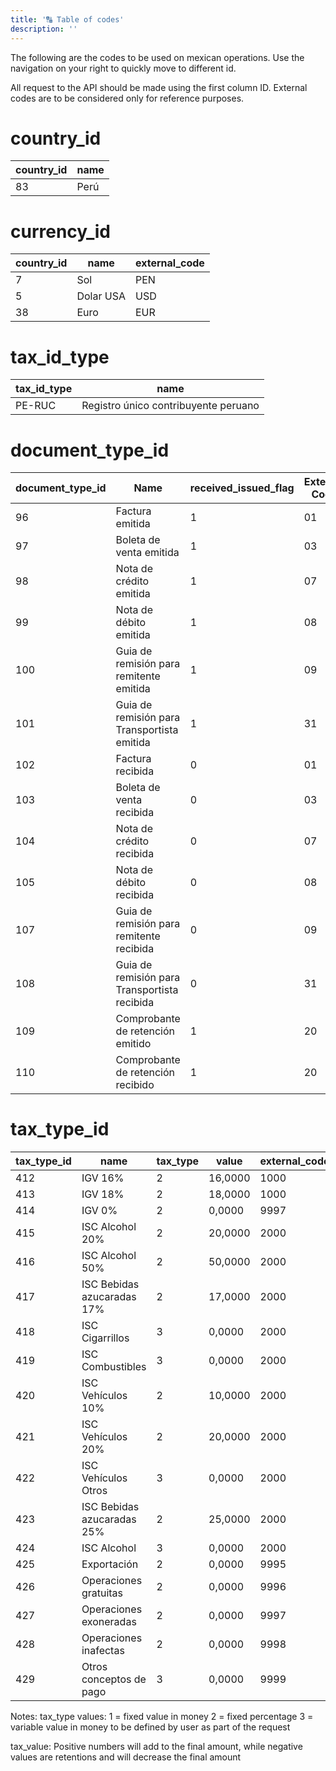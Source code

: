 ```yaml
---
title: '🔠 Table of codes'
description: ''
---
```


The following are the codes to be used on mexican operations. Use the navigation on your right to quickly move to different id.

All request to the API should be made using the first column ID. External codes are to be considered only for reference purposes.

# country_id
| country_id | name |
|------------|------|
| 83         | Perú |

# currency_id
| country_id | name      | external_code |
|------------|-----------|---------------|
| 7          | Sol       | PEN           |
| 5          | Dolar USA | USD           |
| 38         | Euro      | EUR           |

# tax_id_type
| tax_id_type | name                                 |
|----------|--------------------------------------|
| PE-RUC        | Registro único contribuyente peruano                            |



# document_type_id
| document_type_id | Name                                         | received_issued_flag | External Code |
|------------------|----------------------------------------------|----------------------|---------------|
| 96               | Factura emitida                              | 1                    | 01            |
| 97               | Boleta de venta emitida                      | 1                    | 03            |
| 98               | Nota de crédito emitida                      | 1                    | 07            |
| 99               | Nota de débito emitida                       | 1                    | 08            |
| 100              | Guia de remisión para remitente emitida      | 1                    | 09            |
| 101              | Guia de remisión para Transportista emitida  | 1                    | 31            |
| 102              | Factura recibida                             | 0                    | 01            |
| 103              | Boleta de venta recibida                     | 0                    | 03            |
| 104              | Nota de crédito recibida                     | 0                    | 07            |
| 105              | Nota de débito recibida                      | 0                    | 08            |
| 107              | Guia de remisión para remitente recibida     | 0                    | 09            |
| 108              | Guia de remisión para Transportista recibida | 0                    | 31            |
| 109              | Comprobante de retención emitido             | 1                    | 20            |
| 110              | Comprobante de retención recibido            | 1                    | 20            |


# tax_type_id
| tax_type_id | name                                | tax_type | value   | external_code |
|-------------|-------------------------------------|----------|---------|---------------|
| 412         | IGV 16%                            | 2        | 16,0000 | 1000          |
| 413         | IGV 18%                            | 2        | 18,0000 | 1000          |
| 414         | IGV 0%                             | 2        | 0,0000  | 9997          |
| 415         | ISC Alcohol 20%                    | 2        | 20,0000 | 2000          |
| 416         | ISC Alcohol 50%                    | 2        | 50,0000 | 2000          |
| 417         | ISC Bebidas azucaradas 17%         | 2        | 17,0000 | 2000          |
| 418         | ISC Cigarrillos                    | 3        | 0,0000  | 2000          |
| 419         | ISC Combustibles                   | 3        | 0,0000  | 2000          |
| 420         | ISC Vehículos 10%                  | 2        | 10,0000 | 2000          |
| 421         | ISC Vehículos 20%                  | 2        | 20,0000 | 2000          |
| 422         | ISC Vehículos Otros                | 3        | 0,0000  | 2000          |
| 423         | ISC Bebidas azucaradas 25%         | 2        | 25,0000 | 2000          |
| 424         | ISC Alcohol                        | 3        | 0,0000  | 2000          |
| 425         | Exportación                        | 2        | 0,0000  | 9995          |
| 426         | Operaciones gratuitas              | 2        | 0,0000  | 9996          |
| 427         | Operaciones exoneradas             | 2        | 0,0000  | 9997          |
| 428         | Operaciones inafectas              | 2        | 0,0000  | 9998          |
| 429         | Otros conceptos de pago            | 3        | 0,0000  | 9999          |


Notes:
tax_type values:
1 = fixed value in money
2 = fixed percentage
3 = variable value in money to be defined by user as part of the request

tax_value:
Positive numbers will add to the final amount, while negative values are retentions and will decrease the final amount